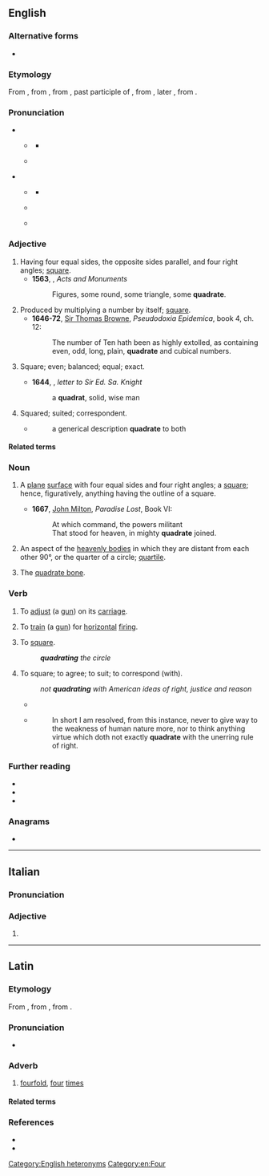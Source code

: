 {{also|Quadrate}}
==English==

===Alternative forms===
* {{alter|en|quadrat||obsolete}}

===Etymology===
From {{inh|en|enm|quadrat}}, from {{der|en|fro|quadrat|t=a square}}, from {{der|en|la|quadrātus|t=square}}, past participle of {{m|la|quadrō|t=to make four-cornered, square, put in order, intransitive be square}}, from {{m|la|quadra|t=a square}}, later {{m|la|quadrus|t=square}}, from {{m|la|quattuor|t=four}}.

===Pronunciation===
* {{q|adjective|noun}}
** {{a|UK}} {{IPA|en|/ˈkwɒd.ɹət/|/ˈkwɒdˌɹeɪt/}}
*** {{audio|en|LL-Q1860 (eng)-Vealhurl-quadrate1.wav|Audio (UK)}}
** {{a|US}} {{IPA|en|/ˈkwɑd.ɹət/|/ˈkwɑdˌɹeɪt/}}
* {{q|verb}}
** {{a|UK}} {{IPA|en|/kwɒdˈɹeɪt/}}
*** {{audio|en|LL-Q1860 (eng)-Vealhurl-quadrate2.wav|Audio (UK)}}
** {{a|US}} {{IPA|en|/kwɑdˈɹeɪt/}}
** {{rhymes|en|eɪt}}

===Adjective===
{{en-adj}}

# Having four equal sides, the opposite sides parallel, and four right angles; [[square]].
#* '''1563''', {{w|John Foxe}}, ''Acts and Monuments''
#*: Figures, some round, some triangle, some '''quadrate'''.
# Produced by multiplying a number by itself; [[square]].
#* '''1646-72''', [[w:Sir Thomas Browne|Sir Thomas Browne]], ''Pseudodoxia Epidemica'', book 4, ch. 12:
#*: The number of Ten hath been as highly extolled, as containing even, odd, long, plain, '''quadrate''' and cubical numbers.
# {{lb|en|archaic}} Square; even; balanced; equal; exact.
#* '''1644''', {{w|James Howell}}, ''letter to Sir Ed. Sa. Knight''
#*: a '''quadrat''', solid, wise man
# {{lb|en|archaic}} Squared; suited; correspondent.
#* {{RQ:Harvey MA}}
#*: a generical description '''quadrate''' to both

====Related terms====
{{col3|en
|quadratic
|quadration
|quadrature
}}

===Noun===
{{en-noun}}

# {{lb|en|geometry}} A [[plane]] [[surface]] with four equal sides and four right angles; a [[square]]; hence, figuratively, anything having the outline of a square.
#* '''1667''', [[w:John Milton|John Milton]], ''Paradise Lost'', Book VI:
#*: At which command, the powers militant
#*: That stood for heaven, in mighty '''quadrate''' joined.
# {{lb|en|astrology}} An aspect of the [[heavenly body|heavenly bodies]] in which they are distant from each other 90°, or the quarter of a circle; [[quartile]].
# {{lb|en|anatomy}} The [[quadrate bone]].

===Verb===
{{en-verb}}

# {{lb|en|archaic|transitive}} To [[adjust]] (a [[gun]]) on its [[carriage]].
# {{lb|en|archaic|transitive}} To [[train]] (a [[gun]]) for [[horizontal]] [[fire|firing]].
# {{lb|en|archaic|ambitransitive}} To [[square]].
#: '''''quadrating''' the circle''
# {{lb|en|archaic|transitive}} To square; to agree; to suit; to correspond (with).
#: ''not '''quadrating''' with American ideas of right, justice and reason''
#* {{RQ:Burke Revolution in France|passage=The objections of these speculatists, if its forces do not '''quadrate''' with their theories, are as valid against such an old and beneficent government as against the most violent tyranny or the greenest usurpation.}}
#* {{RQ:Fielding Tom Jones}}
#*: In short I am resolved, from this instance, never to give way to the weakness of human nature more, nor to think anything virtue which doth not exactly '''quadrate''' with the unerring rule of right.

===Further reading===
* {{R:Webster 1913}}
* {{R:Century 1911}}
* {{R:OneLook}}

{{Webster 1913}}

===Anagrams===
* {{anagrams|en|a=aadeqrtu|arquated}}

[[Category:English heteronyms]]
[[Category:en:Four]]

----

==Italian==

===Pronunciation===
{{it-pr|quadràte}}

===Adjective===
{{head|it|adjective form}}

# {{adj form of|it|quadrato||f|p}}

----

==Latin==

===Etymology===
From {{m|la|quadrō|t=make square}}, from {{m|la|quadrus|t=square, four-sided}}, from {{m|la|quattuor|t=four}}.

===Pronunciation===
* {{la-IPA|quadrātē}}

===Adverb===
{{la-adv|quadrātē|-}}

# [[fourfold]], [[four]] [[time]]s

====Related terms====
{{col3|la
|quadrātārius
|quadrātiō
|quadrātor
|quadrātus
|quadrō
|quadrus
}}

===References===
* {{R:L&S}}
* {{R:Gaffiot}}